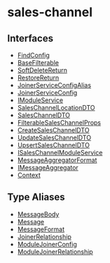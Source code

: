 
# sales-channel

## Interfaces

- [FindConfig](../sales_channel/interfaces/sales_channel.FindConfig.mdx)
- [BaseFilterable](../sales_channel/interfaces/sales_channel.BaseFilterable.mdx)
- [SoftDeleteReturn](../sales_channel/interfaces/sales_channel.SoftDeleteReturn.mdx)
- [RestoreReturn](../sales_channel/interfaces/sales_channel.RestoreReturn.mdx)
- [JoinerServiceConfigAlias](../sales_channel/interfaces/sales_channel.JoinerServiceConfigAlias.mdx)
- [JoinerServiceConfig](../sales_channel/interfaces/sales_channel.JoinerServiceConfig.mdx)
- [IModuleService](../sales_channel/interfaces/sales_channel.IModuleService.mdx)
- [SalesChannelLocationDTO](../sales_channel/interfaces/sales_channel.SalesChannelLocationDTO.mdx)
- [SalesChannelDTO](../sales_channel/interfaces/sales_channel.SalesChannelDTO.mdx)
- [FilterableSalesChannelProps](../sales_channel/interfaces/sales_channel.FilterableSalesChannelProps.mdx)
- [CreateSalesChannelDTO](../sales_channel/interfaces/sales_channel.CreateSalesChannelDTO.mdx)
- [UpdateSalesChannelDTO](../sales_channel/interfaces/sales_channel.UpdateSalesChannelDTO.mdx)
- [UpsertSalesChannelDTO](../sales_channel/interfaces/sales_channel.UpsertSalesChannelDTO.mdx)
- [ISalesChannelModuleService](../sales_channel/interfaces/sales_channel.ISalesChannelModuleService.mdx)
- [MessageAggregatorFormat](../sales_channel/interfaces/sales_channel.MessageAggregatorFormat.mdx)
- [IMessageAggregator](../sales_channel/interfaces/sales_channel.IMessageAggregator.mdx)
- [Context](../sales_channel/interfaces/sales_channel.Context.mdx)

## Type Aliases

- [MessageBody](../sales_channel/types/sales_channel.MessageBody.mdx)
- [Message](../sales_channel/types/sales_channel.Message.mdx)
- [MessageFormat](../sales_channel/types/sales_channel.MessageFormat.mdx)
- [JoinerRelationship](../sales_channel/types/sales_channel.JoinerRelationship.mdx)
- [ModuleJoinerConfig](../sales_channel/types/sales_channel.ModuleJoinerConfig.mdx)
- [ModuleJoinerRelationship](../sales_channel/types/sales_channel.ModuleJoinerRelationship.mdx)

